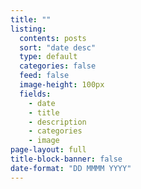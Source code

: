 ```yaml
---
title: ""
listing:
  contents: posts
  sort: "date desc"
  type: default
  categories: false
  feed: false
  image-height: 100px
  fields: 
    - date
    - title
    - description
    - categories
    - image
page-layout: full
title-block-banner: false
date-format: "DD MMMM YYYY"
---
```


